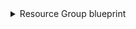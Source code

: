 <details>

<summary> Resource Group blueprint </summary>

```json showLineNumbers
{
  "identifier": "azureResourceGroup",
  "description": "This blueprint represents an Azure Resource Group in our software catalog",
  "title": "Resource Group",
  "icon": "Azure",
  "schema": {
    "properties": {
      "location": {
        "title": "Location",
        "type": "string"
      },
      "provisioningState": {
        "title": "Provisioning State",
        "type": "string"
      },
      "tags": {
        "title": "Tags",
        "type": "object"
      }
    }
  },
  "mirrorProperties": {},
  "calculationProperties": {},
  "aggregationProperties": {},
  "relations": {
    "subscription": {
      "target": "azureSubscription",
      "title": "Subscription",
      "required": false,
      "many": false
    }
  }
}
```

</details>
